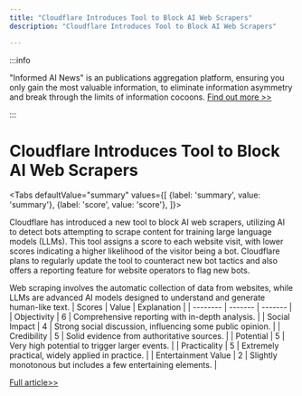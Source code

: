 ```yaml
---
title: "Cloudflare Introduces Tool to Block AI Web Scrapers"
description: "Cloudflare Introduces Tool to Block AI Web Scrapers"

---
```



:::info

"Informed AI News" is an publications aggregation platform, ensuring you only gain the most valuable information, to eliminate information asymmetry and break through the limits of information cocoons.  [Find out more >>](/)

:::

# Cloudflare Introduces Tool to Block AI Web Scrapers


<Tabs
	defaultValue="summary"
	values={[
	{label: 'summary', value: 'summary'},
	{label: 'score', value: 'score'},
]}>
<TabItem value="summary">


Cloudflare has introduced a new tool to block AI web scrapers, utilizing AI to detect bots attempting to scrape content for training large language models (LLMs). This tool assigns a score to each website visit, with lower scores indicating a higher likelihood of the visitor being a bot. Cloudflare plans to regularly update the tool to counteract new bot tactics and also offers a reporting feature for website operators to flag new bots.

Web scraping involves the automatic collection of data from websites, while LLMs are advanced AI models designed to understand and generate human-like text.
</TabItem>
<TabItem value="score">
	| Scores     | Value   | Explanation |
	| -------- | ------- | ------- |
	| Objectivity  | 6    | Comprehensive reporting with in-depth analysis.    |
	| Social Impact | 4     | Strong social discussion, influencing some public opinion.    |
	| Credibility    | 5    | Solid evidence from authoritative sources.    |
	| Potential    | 5    | Very high potential to trigger larger events.    |
	| Practicality    | 5    | Extremely practical, widely applied in practice.    |
	| Entertainment Value    | 2    | Slightly monotonous but includes a few entertaining elements.    |
</TabItem>
</Tabs>

[Full article>>](https://tech.slashdot.org/story/24/07/04/017220/cloudflare-rolls-out-feature-for-blocking-ai-companies-web-scrapers?utm_source=rss1.0mainlinkanon&utm_medium=feed)
